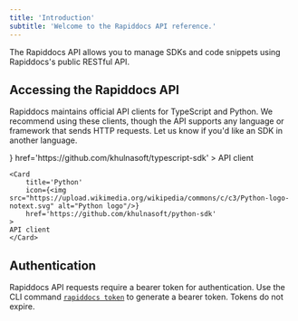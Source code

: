 ```yaml
---
title: 'Introduction'
subtitle: 'Welcome to the Rapiddocs API reference.'
---
```


<Markdown src="/snippets/pro-callout.mdx" />

The Rapiddocs API allows you to manage SDKs and code snippets using Rapiddocs's public RESTful API.

## Accessing the Rapiddocs API

Rapiddocs maintains official API clients for TypeScript and Python. We recommend using these clients, though the API supports any language or framework that sends HTTP requests. Let us know if you'd like an SDK in another language.

<CardGroup cols={2}>
    <Card 
        title='TypeScript' 
        icon={<img src="https://upload.wikimedia.org/wikipedia/commons/d/d9/Node.js_logo.svg" alt="Node.js logo"/>} 
        href='https://github.com/khulnasoft/typescript-sdk'
    >
    API client
    </Card>

    <Card 
        title='Python' 
        icon={<img src="https://upload.wikimedia.org/wikipedia/commons/c/c3/Python-logo-notext.svg" alt="Python logo"/>} 
        href='https://github.com/khulnasoft/python-sdk'
    >
    API client
    </Card>
</CardGroup>

## Authentication

Rapiddocs API requests require a bearer token for authentication. Use the CLI command [`rapiddocs token`](/learn/cli-api/cli-reference/commands#rapiddocs-token) to generate a bearer token. Tokens do not expire.
